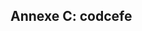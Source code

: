 ## Annexe C: codcefe {#annexe-c}

<!-- add a white page after the appendix -->

\clearpage
\thispagestyle{empty}
\vspace*{\fill}
\vspace*{\fill}
\clearpage